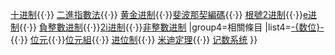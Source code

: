 {{Navbox
|name=Pns
|title=[[进位制|进制]]的[[記數系統]]
|listclass = hlist
|state = autocollapse
|group1=基本进位制
|list1=
*[[一进制|一进制]]
*[[二进制|二进制]]
*[[三进制]]
*[[四进制|四进制]]
*[[五进制|五进制]]
*[[六进制|六进制]]
*[[八进制|八进制]]
*[[七进制|七进制]]
*[[九进制]]
*[[十进制|十进制]]
*[[十一进制|十一进制]]
*[[十二进制|十二进制]]
*[[十三进制|十三进制]]
*[[十四进制|十四进制]]
*[[十五进制|十五进制]]
*[[十六进制|十六进制]]
*[[十七进制|十七进制]]
*[[十八进制|十八进制]]
*[[十九进制|十九进制]]
*[[二十进制|二十进制]]
*[[二十一进制|二十一进制]]
*[[二十二进制|二十二进制]]
*[[二十四进制|二十四进制]]
*[[二十五进制|二十五进制]]
*[[三十进制|三十进制]]
*[[三十二进制|三十二进制]]
*[[三十六进制|三十六进制]]
*[[四十进制|四十进制]]
*[[四十五进制|四十五进制]]
*[[五十进制|五十进制]]
*[[五十八进制|五十八进制]]
*[[六十进制|六十进制]]
*[[六十二进制|六十二进制]]
*[[六十四进制|六十四进制]]
*[[八十进制|八十进制]]
*[[八十五进制|八十五进制]]
*[[九十一进制|九十一进制]]
*[[九十四进制|九十四进制]]
*[[九十五进制|九十五进制]]
*[[一百进制|一百进制]]
*[[二百五十六进制|二百五十六进制]]
|group2=平衡进位制
|list2=[[平衡三进制]]
|group3=特殊进位制
|list3=[[Base64]]{{·}} [[十进制|十进制]]{{·}} [[二進指數法]]{{·}} [[黄金进制|黄金进制]]{{·}}[[斐波那契編碼]]{{·}} [[根號2进制|根號2进制]]{{·}}[[e进制|e进制]]{{·}} [[負整數进制]]{{·}}[[2i进制|2i进制]]{{·}}[[非整數进制]]
|group4=相關條目
|list4=[[数位 (数学)|-{数位}-]]{{·}} [[位元]]{{·}}[[位元組]]{{·}} [[进位制]]{{·}} [[米迪定理]]{{·}} [[记数系统]]
}}
<noinclude>
{{Documentation}}
</noinclude>